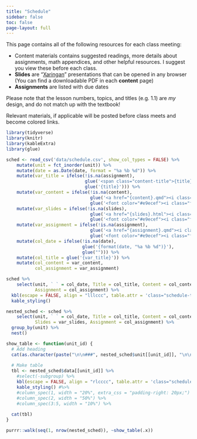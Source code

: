 ```yaml
---
title: "Schedule"
sidebar: false
toc: false
page-layout: full
---
```


This page contains all of the following resources for each class meeting:

- <i class="fas fa-info-circle"></i>  Content materials contains suggested readings, more details about assignments, math appendices, and other helpful resources. I suggest you view these before each class.
- <i class="fas fa-chalkboard-teacher"></i> **Slides** are "[Xaringan](https://github.com/yihui/xaringan)" presentations that can be opened in any browser (You can find a downloadable PDF in each **content** page)
- <i class="fas fa-laptop-code"></i> **Assignments** are listed with due dates

Please note that the lesson numbers, topics, and titles (e.g. 1.1) are *my* design, and do not match up with the textbook!

Relevant materials, if applicable will be posted before class meets and become colored links.

```r
library(tidyverse)
library(knitr)
library(kableExtra)
library(glue)
```

```r
sched <- read_csv('data/schedule.csv', show_col_types = FALSE) %>%
    mutate(unit = fct_inorder(unit)) %>%
    mutate(date = as.Date(date, format = "%a %b %d")) %>%
    mutate(var_title = ifelse(!is.na(assignment),
                              glue('<span class="content-title">{title}</span>'),
                              glue('{title}'))) %>%
    mutate(var_content = ifelse(!is.na(content),
                                glue('<a href="{content}.qmd"><i class="fas fa-info-circle fa-lg"></i></a>'),
                                glue('<font color="#e9ecef"><i class="fas fa-info-circle fa-lg"></i></font>'))) %>%
    mutate(var_slides = ifelse(!is.na(slides),
                                glue('<a href="{slides}.html"><i class="fas fa-chalkboard-teacher"></i></a>'),
                                glue('<font color="#e9ecef"><i class="fas fa-chalkboard-teacher"></i></font>'))) %>%
    mutate(var_assignment = ifelse(!is.na(assignment),
                                glue('<a href="{assignment}.qmd"><i class="fas fa-laptop-code"></i></a>'),
                                glue('<font color="#e9ecef"><i class="fas fa-laptop-code"></i></font>'))) %>%
    mutate(col_date = ifelse(!is.na(date),
                             glue('{format(date, "%a %b %d")}'),
                             glue(""))) %>%
    mutate(col_title = glue('{var_title}')) %>%
    mutate(col_content = var_content,
           col_assignment = var_assignment)
```

```r
sched %>%
    select(unit, ` ` = col_date, Title = col_title, Content = col_content,
           Assignment = col_assignment) %>%
  kbl(escape = FALSE, align = "lllccc", table.attr = 'class="schedule-table"') %>% 
  kable_styling()
```

```r
nested_sched <- sched %>%
    select(unit, ` ` = col_date, Title = col_title, Content = col_content,
           Slides = var_slides, Assignment = col_assignment) %>%
  group_by(unit) %>%
  nest()
```

```r
show_table <- function(unit_id) {
  # Add heading
  cat(as.character(paste("\n\n###", nested_sched$unit[[unit_id]], "\n\n")))
  
  # Make table
  tbl <- nested_sched$data[[unit_id]] %>% 
    #select(-subgroup) %>% 
    kbl(escape = FALSE, align = "rlcccc", table.attr = 'class="schedule-table"') %>%
    kable_styling() #%>% 
    #column_spec(1, width = "20%", extra_css = "padding-right: 20px;") %>% 
    #column_spec(2, width = "50%") %>% 
    #column_spec(3:5, width = "10%") %>% 
  
  cat(tbl)
}
```

```r
purrr::walk(seq(1, nrow(nested_sched)), ~show_table(.x))
```

<!-- Page apparently loads fa icons if I include one.. 

{{< fa battery-half size=2xl >}}-->

